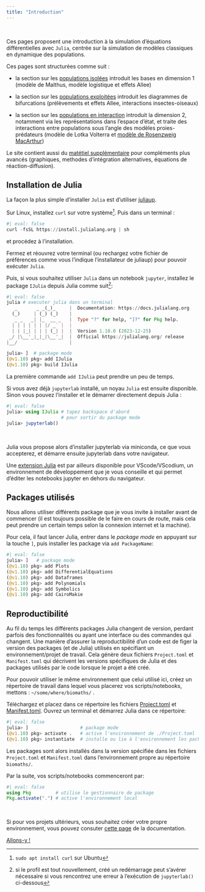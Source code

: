 ```yaml
---
title: "Introduction"
---
```

\

Ces pages proposent une introduction à la simulation d'équations différentielles avec `Julia`, centrée sur la simulation de modèles classiques en dynamique des populations.

Ces pages sont structurées comme suit :

- la section sur les [populations isolées](pop_isolees.qmd) introduit les bases en dimension 1 (modèle de Malthus, modèle logistique et effets Allee)

- la section sur les [populations exploitées](pop_exploitees.qmd) introduit les diagrammes de bifurcations (prélèvements et effets Allee, interactions insectes-oiseaux)

- la section sur les [populations en interaction](pop_interactions.qmd) introduit la dimension 2, notamment via les représentations dans l'espace d'état, et traite des interactions entre populations sous l'angle des modèles proies-prédateurs (modèle de Lotka Volterra et [modèle de Rosenzweig MacArthur](pop_interactions2.qmd))

Le site contient aussi du [matétiel supplémentaire](annexes.qmd) pour compléments plus avancés (graphiques, methodes d'intégration alternatives, équations de réaction-diffusion).

## Installation de Julia

La façon la plus simple d'installer `Julia` est d'utiliser [juliaup](https://github.com/JuliaLang/juliaup).

Sur Linux, installez `curl` sur votre système^[`sudo apt install curl` sur Ubuntu]. Puis dans un terminal :
```julia
#| eval: false
curl -fsSL https://install.julialang.org | sh
```
et procédez à l'installation.

Fermez et réouvrez votre terminal (ou rechargez votre fichier de préférences comme vous l'indique l'installateur de juliaup) pour pouvoir exécuter `Julia`.

Puis, si vous souhaitez utiliser `Julia` dans un notebook `jupyter`, installez le package `IJulia` depuis Julia comme suit^[si le profil est tout nouvellement, créé un redémarrage peut s'avérer nécessaire si vous rencontrez une erreur à l'exécution de `jupyterlab()` ci-dessous]:
```julia
#| eval: false
julia # executer julia dans un terminal
   _       _ _(_)_     |  Documentation: https://docs.julialang.org
  (_)     | (_) (_)    |
   _ _   _| |_  __ _   |  Type "?" for help, "]?" for Pkg help.
  | | | | | | |/ _` |  |
  | | |_| | | | (_| |  |  Version 1.10.0 (2023-12-25)
 _/ |\__'_|_|_|\__'_|  |  Official https://julialang.org/ release
|__/                   |

julia> ]  # package mode
(@v1.10) pkg> add IJulia
(@v1.10) pkg> build IJulia
```

La première commande `add IJulia` peut prendre un peu de temps.

Si vous avez déjà `jupyterlab` installé, un noyau `Julia` est ensuite disponible. Sinon vous pouvez l'installer et le démarrer directement depuis Julia :
```julia
#| eval: false
julia> using IJulia # tapez backspace d'abord
                    # pour sortir du package mode
julia> jupyterlab()
```
\

Julia vous propose alors d'installer jupyterlab via miniconda, ce que vous accepterez, et démarre ensuite jupyterlab dans votre navigateur.

<!--
`Julia` a aussi un système de notebook propre `Pluto.jl`:
```julia
#| eval: false
julia> ]   # package mode
(@v1.10) pkg> add Pluto
julia> using Pluto  # hit backspace first to exit package mode
```
\ -->

Une [extension Julia](https://www.julia-vscode.org/docs/stable/setup/) est par ailleurs disponible pour VScode/VScodium, un environnement de développement que je vous conseille et qui permet d'éditer les notebooks jupyter en dehors du navigateur.

## Packages utilisés

Nous allons utiliser différents package que je vous invite à installer avant de commencer (il est toujours possible de le faire en cours de route, mais cela peut prendre un certain temps selon la connexion internet et la machine).

Pour cela, il faut lancer Julia, entrer dans le *package mode* en appuyant sur la touche `]`, puis installer les package via `add PackageName`:
```julia
#| eval: false
julia> ]   # package mode
(@v1.10) pkg> add Plots
(@v1.10) pkg> add DifferentialEquations
(@v1.10) pkg> add Dataframes
(@v1.10) pkg> add Polynomials
(@v1.10) pkg> add Symbolics
(@v1.10) pkg> add CairoMakie
```

## Reproductibilité

Au fil du temps les différents packages Julia changent de version, perdant parfois des fonctionnalités ou ayant une interface ou des commandes qui changent. Une manière d'assurer la reproductibilité d'un code est de figer la version des packages (et de Julia) utilisés en spécifiant un environnement/projet de travail. Cela génère deux fichiers `Project.toml` et `Manifest.toml` qui décrivent les versions spécifiques de Julia et des packages utilisés par le code lorsque le projet a été créé.

Pour pouvoir utiliser le même environnement que celui utilisé ici, créez un répertoire de travail dans lequel vous placerez vos scripts/notebooks, mettons : `~/some/where/biomaths/` .

Téléchargez et placez dans ce répertoire les fichiers [Project.toml](./Project.toml) et [Manifest.toml](./Manifest.toml). Ouvrez un terminal et démarrez Julia dans ce répertoire:
```julia
#| eval: false
julia> ]                   # package mode
(@v1.10) pkg> activate .   # active l'environnement de ./Project.toml
(@v1.10) pkg> instantiate  # installe ou lie à l'environnement les packages spécifiques
```

Les packages sont alors installés dans la version spécifiée dans les fichiers `Project.toml` et `Manifest.toml` dans  l'environnement propre au répertoire `biomaths/`.

Par la suite, vos scripts/notebooks commenceront par:
```julia
#| eval: false
using Pkg         # utilise le gestionnaire de package
Pkg.activate(".") # active l'environnement local
```

\

Si pour vos projets ultérieurs, vous souhaitez créer votre propre environnement, vous pouvez consuter [cette page](https://pkgdocs.julialang.org/v1/environments/) de la documentation.


[Allons-y !](pop_isolees.qmd)
